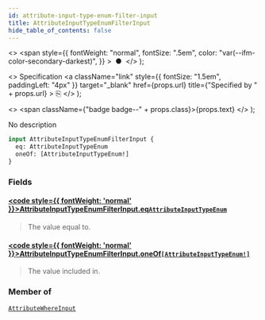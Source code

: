 ```yaml
---
id: attribute-input-type-enum-filter-input
title: AttributeInputTypeEnumFilterInput
hide_table_of_contents: false
---
```


  <>
    <span
      style={{
        fontWeight: "normal",
        fontSize: ".5em",
        color: "var(--ifm-color-secondary-darkest)",
      }}
    >
      &nbsp;●&nbsp;
    </span>
  </>
);

  <>
    Specification
    <a
      className="link"
      style={{ fontSize: "1.5em", paddingLeft: "4px" }}
      target="\_blank"
      href={props.url}
      title={"Specified by " + props.url}
    >
      ⎘
    </a>
  </>
);

  <>
    <span className={"badge badge--" + props.class}>{props.text}</span>
  </>
);

No description

```graphql
input AttributeInputTypeEnumFilterInput {
  eq: AttributeInputTypeEnum
  oneOf: [AttributeInputTypeEnum!]
}
```

### Fields

#### [<code style={{ fontWeight: 'normal' }}>AttributeInputTypeEnumFilterInput.<b>eq</b></code>](#)<Bullet />[`AttributeInputTypeEnum`](../../../api-reference/attributes/enums/attribute-input-type-enum) <Badge class="secondary" text="enum"/> <Badge class="secondary" text="attributes"/>

> The value equal to.

#### [<code style={{ fontWeight: 'normal' }}>AttributeInputTypeEnumFilterInput.<b>oneOf</b></code>](#)<Bullet />[`[AttributeInputTypeEnum!]`](../../../api-reference/attributes/enums/attribute-input-type-enum) <Badge class="secondary" text="list"/> <Badge class="secondary" text="enum"/> <Badge class="secondary" text="attributes"/>

> The value included in.

### Member of

[`AttributeWhereInput`](../../../api-reference/attributes/inputs/attribute-where-input) <Badge class="secondary" text="input"/>
